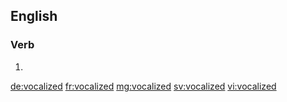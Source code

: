 ==English==

===Verb===
{{head|en}}

# {{en-past of|vocalize}}

[[de:vocalized]]
[[fr:vocalized]]
[[mg:vocalized]]
[[sv:vocalized]]
[[vi:vocalized]]